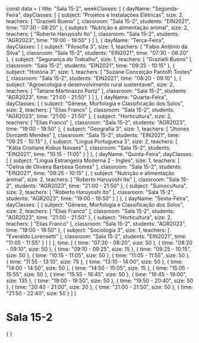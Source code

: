 const data = {
  title: "Sala 15-2",
  weekClasses: [
    {
      dayName: "Segunda-Feira",
      dayClasses: [
        {
          subject: "Projetos e Instalações Elétricas",
          size: 2,
          teachers: [
            "Grazielli Bueno"
          ],
          classroom: "Sala 15-2",
          students: "EIN2021",
          time: "07:30 - 08:20"
        },
        {
          subject: "Nutrição e alimentação animal",
          size: 2,
          teachers: [
            "Roberto Haruyoshi Ito"
          ],
          classroom: "Sala 15-2",
          students: "AGR2023",
          time: "19:00 - 19:50"
        }
      ]
    },
    {
      dayName: "Terça-Feira",
      dayClasses: [
        {
          subject: "Filosofia 3",
          size: 1,
          teachers: [
            "Fabio Antônio da Silva"
          ],
          classroom: "Sala 15-2",
          students: "EIN2021",
          time: "07:30 - 08:20"
        },
        {
          subject: "Segurança do Trabalho",
          size: 1,
          teachers: [
            "Grazielli Bueno"
          ],
          classroom: "Sala 15-2",
          students: "EIN2021",
          time: "09:25 - 10:15"
        },
        {
          subject: "História 3",
          size: 1,
          teachers: [
            "Suzane Conceição Pantolfi Tostes"
          ],
          classroom: "Sala 15-2",
          students: "EIN2021",
          time: "08:20 - 09:10"
        },
        {
          subject: "Agroecologia e desenvolvimento rural sustentavel",
          size: 2,
          teachers: [
            "Tatiane Martinazzo Portz"
          ],
          classroom: "Sala 15-2",
          students: "AGR2023",
          time: "21:00 - 21:50"
        }
      ]
    },
    {
      dayName: "Quarta-Feira",
      dayClasses: [
        {
          subject: "Gênese, Morfologia e Classificação dos Solos",
          size: 2,
          teachers: [
            "Elias Franco"
          ],
          classroom: "Sala 15-2",
          students: "AGR2023",
          time: "21:00 - 21:50"
        },
        {
          subject: "Horticultura",
          size: 2,
          teachers: [
            "Elias Franco"
          ],
          classroom: "Sala 15-2",
          students: "AGR2023",
          time: "19:00 - 19:50"
        },
        {
          subject: "Geografia 3",
          size: 1,
          teachers: [
            "Jhones Donizetti Mendes"
          ],
          classroom: "Sala 15-2",
          students: "EIN2021",
          time: "09:25 - 10:15"
        },
        {
          subject: "Lingua Portuguesa 3",
          size: 2,
          teachers: [
            "Kátia Cristiane Kobus Novaes"
          ],
          classroom: "Sala 15-2",
          students: "EIN2021",
          time: "10:15 - 11:05"
        }
      ]
    },
    {
      dayName: "Quinta-Feira",
      dayClasses: [
        {
          subject: "Lingua Estrangeira Moderna 2 - Ingles",
          size: 1,
          teachers: [
            "Celina de Oliveira Barbosa Gomes"
          ],
          classroom: "Sala 15-2",
          students: "EIN2021",
          time: "09:25 - 10:15"
        },
        {
          subject: "Nutrição e alimentação animal",
          size: 2,
          teachers: [
            "Roberto Haruyoshi Ito"
          ],
          classroom: "Sala 15-2",
          students: "AGR2023",
          time: "21:00 - 21:50"
        },
        {
          subject: "Suinocultura",
          size: 2,
          teachers: [
            "Roberto Haruyoshi Ito"
          ],
          classroom: "Sala 15-2",
          students: "AGR2023",
          time: "19:00 - 19:50"
        }
      ]
    },
    {
      dayName: "Sexta-Feira",
      dayClasses: [
        {
          subject: "Gênese, Morfologia e Classificação dos Solos",
          size: 2,
          teachers: [
            "Elias Franco"
          ],
          classroom: "Sala 15-2",
          students: "AGR2023",
          time: "21:00 - 21:50"
        },
        {
          subject: "Horticultura",
          size: 2,
          teachers: [
            "Elias Franco"
          ],
          classroom: "Sala 15-2",
          students: "AGR2023",
          time: "19:00 - 19:50"
        },
        {
          subject: "Sociologia 3",
          size: 1,
          teachers: [
            "Everaldo Lorensetti"
          ],
          classroom: "Sala 15-2",
          students: "EIN2021",
          time: "11:05 - 11:55"
        }
      ]
    }
  ],
  time: [
    {
      time: "07:30 - 08:20",
      size: 50
    },
    {
      time: "08:20 - 09:10",
      size: 50
    },
    {
      time: "09:10 - 09:25",
      size: 15
    },
    {
      time: "09:25 - 10:15",
      size: 50
    },
    {
      time: "10:15 - 11:05",
      size: 50
    },
    {
      time: "11:05 - 11:55",
      size: 50
    },
    {
      time: "11:55 - 13:10",
      size: 75
    },
    {
      time: "13:10 - 14:00",
      size: 50
    },
    {
      time: "14:00 - 14:50",
      size: 50
    },
    {
      time: "14:50 - 15:05",
      size: 15
    },
    {
      time: "15:05 - 15:55",
      size: 50
    },
    {
      time: "15:55 - 16:45",
      size: 50
    },
    {
      time: "16:45 - 19:00",
      size: 135
    },
    {
      time: "19:00 - 19:50",
      size: 50
    },
    {
      time: "19:50 - 20:40",
      size: 50
    },
    {
      time: "20:40 - 21:00",
      size: 20
    },
    {
      time: "21:00 - 21:50",
      size: 50
    },
    {
      time: "21:50 - 22:40",
      size: 50
    }
  ]
}

# Sala 15-2

<div>
    {
        <Grid
            title={data.title} 
            weekClasses={data.weekClasses} 
            time={data.time}
        />
    }
</div>